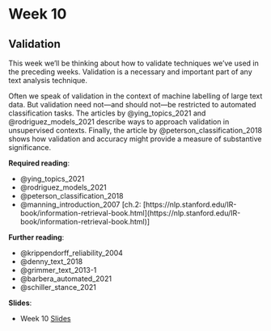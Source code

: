# Week 10

## Validation

This week we'll be thinking about how to validate techniques we've used in the preceding weeks. Validation is a necessary and important part of any text analysis technique. 

Often we speak of validation in the context of machine labelling of large text data. But validation need not---and should not---be restricted to automated classification tasks. The articles by @ying_topics_2021 and @rodriguez_models_2021 describe ways to approach validation in unsupervised contexts. Finally, the article by @peterson_classification_2018 shows how validation and accuracy might provide a measure of substantive significance. 

**Required reading**:

- @ying_topics_2021
- @rodriguez_models_2021
- @peterson_classification_2018
- @manning_introduction_2007 [ch.2: [https://nlp.stanford.edu/IR-book/information-retrieval-book.html](https://nlp.stanford.edu/IR-book/information-retrieval-book.html)]

**Further reading**:

- @krippendorff_reliability_2004
- @denny_text_2018
- @grimmer_text_2013-1
- @barbera_automated_2021
- @schiller_stance_2021

**Slides**:

- Week 10 [Slides](https://docs.google.com/presentation/d/1Ib3_7MxS1WKs9Th3hiQ4HmvOsrCBpgAf3EcCWDC5GDc/edit?usp=sharing)